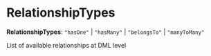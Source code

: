 
# RelationshipTypes

 **RelationshipTypes**: `"hasOne"` \| `"hasMany"` \| `"belongsTo"` \| `"manyToMany"`

List of available relationships at DML level
